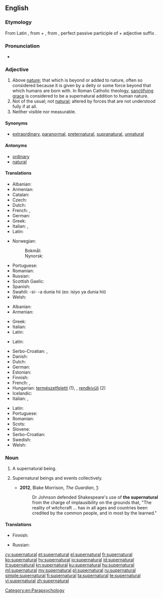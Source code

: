 ==English==

===Etymology===
From Latin {{term|lang=la|supernaturalis}}, from {{term|lang=la|super||above}} + {{term|lang=la|natura||nature; that which we are born with}}, from {{term|lang=la|natus||born}}, perfect passive participle of {{term|lang=la|nasci||to be born}} + adjective suffix {{term|lang=la|-alis}}.

===Pronunciation===
* {{audio|en-us-supernatural.ogg|Audio (US)|lang=en}}

===Adjective===
{{en-adj}}

# Above [[nature]]; that which is beyond or added to nature, often so considered because it is given by a deity or some force beyond that which humans are born with.  In Roman Catholic theology, [[w:sanctifying grace|sanctifying grace]] is considered to be a supernatural addition to human nature.
# Not of the usual; not [[natural]]; altered by forces that are not understood fully if at all.
# Neither visible nor measurable.

====Synonyms====
* [[extraordinary]], [[paranormal]], [[preternatural]], [[supranatural]], [[unnatural]]

====Antonyms====
* [[ordinary]]
* [[natural]]

====Translations====
{{trans-top|above nature}}
* Albanian: {{t|sq|mbinatyrshëm}}
* Armenian: {{t|hy|գերբնական|tr=gerbnakan|sc=Armn}}
* Catalan: {{t+|ca|sobrenatural}}
* Czech: {{t|cs|nadpřirozený}}
* Dutch: {{t+|nl|bovennatuurlijk}}
* French: {{t+|fr|surnaturel|m}}, {{t+|fr|surnaturelle|f}}
* German: {{t|de|übernatürlich}}
* Greek: {{t+|el|υπερφυσικός|m|tr=yperfysikós}}
* Italian: {{t+|it|soprannaturale}}, {{t|it|sovrannaturale}}
* Latin: {{t+|la|divinus}}
{{trans-mid}}
* Norwegian:
*: Bokmål: {{t+|nb|overnaturlig}}
*: Nynorsk: {{t|nn|overnaturleg}} 
* Portuguese: {{t+|pt|sobrenatural|m|f}}
* Romanian: {{t+|ro|supranatural|m|n}}
* Russian: {{t+|ru|сверхъестественный|tr=sverx”jestéstvennyj}}
* Scottish Gaelic: {{t|gd|os-nàdarrach}}
* Spanish: {{t+|es|sobrenatural|m|f}}
* Swahili: -si- -a dunia hii (ex: isiyo ya dunia hii) {{attention|sw}}
* Welsh: {{t+|cy|goruwchnaturiol}}
{{trans-bottom}}

{{trans-top|not of the usual}}
* Albanian: {{t|sq|mbinatyrshëm}}
* Armenian: {{t|hy|գերբնական|tr=gerbnakan|sc=Armn}}
{{trans-mid}}
* Greek: {{t+|el|υπερφυσικός|m|tr=yperfysikós}}
* Italian: {{t|it|ultraterreno}}
* Latin: {{t+|la|divinus}}
{{trans-bottom}}

{{trans-top|neither visible or measurable}}
* Latin: {{t+|la|divinus}}
{{trans-mid}}
{{trans-bottom}}

{{checktrans-top}}
* Serbo-Croatian: {{t|sh|natprírodan}}, {{t|sh|nadnárāvan}}
* Danish: {{t|da|overnaturlig}}
* Dutch: {{t+|nl|bovennatuurlijk}}
* German: {{t|de|übernatürlich}}
* Estonian: {{t+|et|üleloomulik}}
* Finnish: {{t|fi|yliluonnollinen}}
* French: {{t+|fr|surnaturel}}, {{t+|fr|extraordinaire}}
* Hungarian: [[természetfeletti]] (1), {{t+|hu|különös}}, [[rendkívüli]] (2)
* Icelandic: {{t|is|yfirnáttúrleiki}}
* Italian: {{t+|it|soprannaturale}}, {{t|it|sovrannaturale}}
{{trans-mid}}
* Latin: {{t|la|supernaturalis}}
* Portuguese: {{t+|pt|sobrenatural}}
* Romanian: {{t+|ro|supranatural}}
* Scots: {{t|sco|supernaitural}}
* Slovene: {{t+|sl|nadnaraven}}
* Serbo-Croatian: {{t|sh|nadprirodan}}
* Swedish: {{t+|sv|övernaturlig}}
* Welsh: {{t+|cy|goruwchnaturiol}}
{{trans-bottom}}

===Noun===
{{en-noun}}

# {{context|countable|lang=en}} A supernatural being.
# {{context|uncountable|lang=en}} Supernatural beings and events collectively. {{qualifier|When used with definite article: "the supernatural".}}
#* '''2012''',  Blake Morrison, ''The Guardian'', [http://www.guardian.co.uk/books/2012/jul/20/blake-morrison-under-the-witches-spell?INTCMP=SRCH]:
#*: Dr Johnson defended Shakespeare's use of '''the supernatural''' from the charge of implausibility on the grounds that, "The reality of witchcraft … has in all ages and countries been credited by the common people, and in most by the learned."

====Translations====
{{checktrans-top}}
* Finnish: {{t|fi|yliluonnollinen}}
{{trans-mid}}
* Russian: {{t+|ru|сверхъестественное}}
{{trans-bottom}}

[[Category:en:Parapsychology]]

[[cy:supernatural]]
[[et:supernatural]]
[[el:supernatural]]
[[fr:supernatural]]
[[ko:supernatural]]
[[hy:supernatural]]
[[io:supernatural]]
[[id:supernatural]]
[[it:supernatural]]
[[kn:supernatural]]
[[ku:supernatural]]
[[hu:supernatural]]
[[ml:supernatural]]
[[my:supernatural]]
[[pl:supernatural]]
[[ru:supernatural]]
[[simple:supernatural]]
[[fi:supernatural]]
[[ta:supernatural]]
[[te:supernatural]]
[[vi:supernatural]]
[[zh:supernatural]]